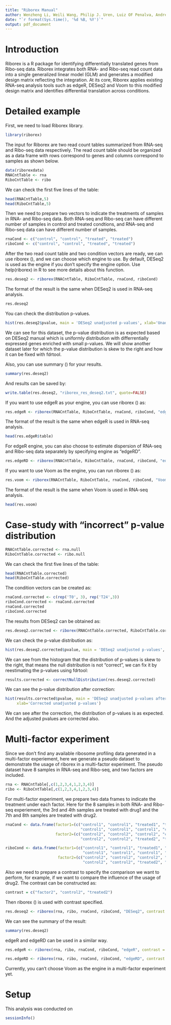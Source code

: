 ```yaml
---
title: "Riborex Manual"
author: Wenzheng Li, Weili Wang, Philip J. Uren, Luiz OF Penalva, Andrew D. Smith 
date: "`r format(Sys.time(), '%d %B, %Y')`"
output: pdf_document
---
```


# Introduction
Riborex is a R package for identifying differentially translated genes from Ribo-seq
data. Riborex integrates both RNA- and Ribo-seq read count data into a single
generalized linear model (GLM) and generates a modified design matrix reflecting
the integration. At its core, Riborex applies existing RNA-seq analysis
tools such as edgeR, DESeq2 and Voom to this modified design matrix and identifies
differential translation across conditions. 

# Detailed example
First, we need to load Riborex library.
```r
library(riborex)
```

The input for Riborex are two read count tables summarized from RNA-seq and
Ribo-seq data respectively. The read count table should be organized as a
data frame with rows correspond to genes and columns correspond to samples as
shown below.
```r
data(riborexdata)
RNACntTable <- rna
RiboCntTable <- ribo
```

We can check the first five lines of the table:
```r
head(RNACntTable,5)
head(RiboCntTable,5)
```

Then we need to prepare two vectors to indicate the treatments of samples in RNA- and Ribo-seq data. 
Both RNA-seq and Ribo-seq can have different number of samples in control
and treated condtions, and RNA-seq and Ribo-seq data can have different number of samples.
```r
rnaCond <- c("control", "control", "treated", "treated")
riboCond <- c("control", "control", "treated", "treated")
```

After the two read count table and two condition vectors are ready,
we can use riborex (), and we can choose which engine to use.
By default, DESeq2 is used as the engine if you don't specify the
engine option. Use help(riborex) in R to see more details about this
function.
```r
res.deseq2 <- riborex(RNACntTable, RiboCntTable, rnaCond, riboCond)
```

The format of the result is the same when DESeq2 is used in RNA-seq analysis.
```r
res.deseq2
```

You can check the distribution p-values.
```r
hist(res.deseq2$pvalue, main = 'DESeq2 unadjusted p-values', xlab='Unadjusted p-values')
```

We can see for this dataset, the p-value distribution is as expected based on DESeq2 manual which
is uniformly distribution with differrentially expressed genes enriched with small p-values. We will
show another dataset later for which the p-value distribution is skew to the right and how it can be
fixed with fdrtool.

Also, you can use summary () for your results.
```r
summary(res.deseq2)
```

And results can be saved by:
```r
write.table(res.deseq2, "riborex_res_deseq2.txt", quote=FALSE)
```



If you want to use edgeR as your engine, you can use riborex () as:
```r
res.edgeR <- riborex(RNACntTable, RiboCntTable, rnaCond, riboCond, "edgeR")
```

The format of the result is the same when edgeR is used in RNA-seq analysis.
```r
head(res.edgeR$table)
```

For edgeR engine, you can also choose to estimate dispersion of RNA-seq and Ribo-seq
data separately by specifying engine as "edgeRD".
```r
res.edgeRD <- riborex(RNACntTable, RiboCntTable, rnaCond, riboCond, "edgeRD")
```

If you want to use Voom as the engine, you can run riborex () as:
```r
res.voom <- riborex(RNACntTable, RiboCntTable, rnaCond, riboCond, "Voom")
```

The format of the result is the same when Voom is used in RNA-seq analysis.
```r
head(res.voom)
```

# Case-study with "incorrect" p-value distribution
```r
RNACntTable.corrected <- rna.null
RiboCntTable.corrected <- ribo.null
```

We can check the first five lines of the table:
```r
head(RNACntTable.corrected)
head(RiboCntTable.corrected)
```

The condition vectors can be created as:
```r
rnaCond.corrected <- c(rep('T0', 3), rep('T24',3))
riboCond.corrected <- rnaCond.corrected
rnaCond.corrected
riboCond.corrected
```

The results from DESeq2 can be obtained as:
```r
res.deseq2.corrected <- riborex(RNACntTable.corrected, RiboCntTable.corrected, rnaCond.corrected, riboCond.corrected)
```

We can check the p-value distribution as:
```r
hist(res.deseq2.corrected$pvalue, main = 'DESeq2 unadjusted p-values', xlab='Unadjusted p-values')
```
We can see from the histogram that the distribution of p-values is skew to the right, that means
the null distribution is not "correct", we can fix it by reestimating the p-values using fdrtool:
```r
results.corrected <- correctNullDistribution(res.deseq2.corrected)
```
We can see the p-value distribution after correction:
```r
hist(results.corrected$pvalue, main = 'DESeq2 unadjusted p-values after correction', 
     xlab='Corrected unadjusted p-values')
```
We can see after the correction, the distribution of p-values is as expected. And the adjusted
pvalues are corrected also.


# Multi-factor experiment

Since we don't find any available ribosome profiling data generated in a multi-factor experiement,
here we generate a pseudo dataset to demonstrate the usage of riborex in a multi-factor experiment.
The pseudo dataset have 8 samples in RNA-seq and Ribo-seq, and two factors are included.

```r
rna <- RNACntTable[,c(1,2,3,4,1,2,3,4)]
ribo <- RiboCntTable[,c(1,2,3,4,1,2,3,4)]
```

For multi-factor experiment, we prepare two data frames to indicate the treatment under each factor.
Here for the 8 samples in both RNA- and Ribo-seq experiement, the 3rd and 4th samples are treated with
drug1 and the 7th and 8th samples are treated with drug2.
```r
rnaCond <- data.frame(factor1=(c("control1", "control1", "treated1", "treated1", 
                                 "control1", "control1", "control1", "control1")),
                      factor2=(c("control2", "control2", "control2", "control2", 
                                 "control2", "control2", "treated2", "treated2")))

riboCond <- data.frame(factor1=(c("control1", "control1", "treated1", "treated1",
                                  "control1", "control1", "control1", "control1")),
                       factor2=(c("control2", "control2", "control2", "control2", 
                                  "control2", "control2", "treated2", "treated2")))
```

Also we need to prepare a contrast to specify the comparison we want to perform,
for example, if we want to compare the influence of the usage of drug2.
The contrast can be constructed as:
```r
contrast = c("factor2", "control2", "treated2")
```

Then riborex () is used with contrast specified.

```r
res.deseq2 <- riborex(rna, ribo, rnaCond, riboCond, "DESeq2", contrast = contrast)
```

We can see the summary of the result:
```r
summary(res.deseq2)
```

edgeR and edgeRD can be used in a similar way.
```r
res.edgeR <- riborex(rna, ribo, rnaCond, riboCond, "edgeR", contrast = contrast)
```
```r
res.edgeRD <- riborex(rna, ribo, rnaCond, riboCond, "edgeRD", contrast = contrast)
```

Currently, you can't choose Voom as the engine in a multi-factor experiment yet.

# Setup

This analysis was conducted on

```r
sessionInfo()
```


